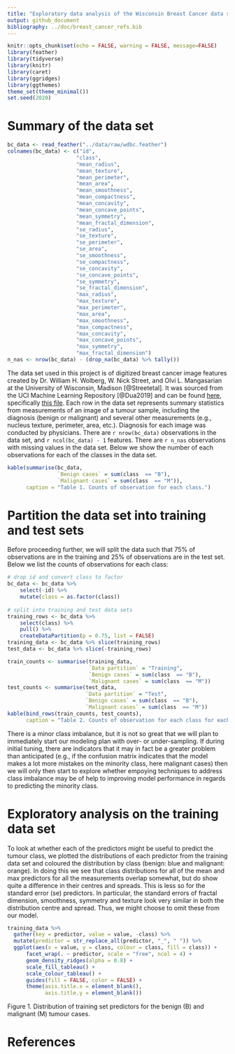 ```yaml
---
title: "Exploratory data analysis of the Wisconsin Breast Cancer data set"
output: github_document
bibliography: ../doc/breast_cancer_refs.bib
---
```


```r
knitr::opts_chunk$set(echo = FALSE, warning = FALSE, message=FALSE)
library(feather)
library(tidyverse)
library(knitr)
library(caret)
library(ggridges)
library(ggthemes)
theme_set(theme_minimal())
set.seed(2020)
```

# Summary of the data set

```r
bc_data <- read_feather("../data/raw/wdbc.feather")
colnames(bc_data) <- c("id",
                      "class",
                      "mean_radius",
                      "mean_texture",
                      "mean_perimeter", 
                      "mean_area",
                      "mean_smoothness",
                      "mean_compactness",
                      "mean_concavity",
                      "mean_concave_points",
                      "mean_symmetry",
                      "mean_fractal_dimension",
                      "se_radius",
                      "se_texture",
                      "se_perimeter", 
                      "se_area",
                      "se_smoothness",
                      "se_compactness",
                      "se_concavity",
                      "se_concave_points",
                      "se_symmetry",
                      "se_fractal_dimension",
                      "max_radius",
                      "max_texture",
                      "max_perimeter", 
                      "max_area",
                      "max_smoothness",
                      "max_compactness",
                      "max_concavity",
                      "max_concave_points",
                      "max_symmetry",
                      "max_fractal_dimension")
n_nas <- nrow(bc_data) - (drop_na(bc_data) %>% tally())
```


The data set used in this project is of digitized breast cancer image features created by Dr. William H. Wolberg, W. Nick Street, and Olvi L. Mangasarian at the University of Wisconsin, Madison [@Streetetal].  It was sourced from the UCI Machine Learning Repository [@Dua2019] and can be found [here](https://archive.ics.uci.edu/ml/datasets/Breast+Cancer+Wisconsin+(Diagnostic)), specifically [this file](http://mlr.cs.umass.edu/ml/machine-learning-databases/breast-cancer-wisconsin/wdbc.data). Each row in the data set represents summary statistics from measurements of an image of a tumour sample, including the diagnosis (benign or malignant) and several other measurements (e.g., nucleus texture, perimeter, area, etc.). Diagnosis for each image was conducted by physicians. There are `r nrow(bc_data)` observations in the data set, and `r ncol(bc_data) - 1` features. There are `r n_nas` observations with missing values in the data set. Below we show the number of each observations for each of the classes in the data set. 

```r
kable(summarise(bc_data,
                `Benign cases` = sum(class  == "B"),
                `Malignant cases` = sum(class  == "M")),
      caption = "Table 1. Counts of observation for each class.")
```


# Partition the data set into training and test sets

Before proceeding further, we will split the data such that 75% of observations are in the training and 25% of observations are in the test set. Below we list the counts of observations for each class:

```r
# drop id and convert class to factor
bc_data <- bc_data %>% 
    select(-id) %>% 
    mutate(class = as.factor(class))
  
# split into training and test data sets
training_rows <- bc_data %>% 
    select(class) %>% 
    pull() %>%
    createDataPartition(p = 0.75, list = FALSE)
training_data <- bc_data %>% slice(training_rows)
test_data <- bc_data %>% slice(-training_rows)

train_counts <- summarise(training_data,
                          `Data partition` = "Training",
                          `Benign cases` = sum(class  == "B"),
                          `Malignant cases` = sum(class  == "M"))
test_counts <- summarise(test_data,
                         `Data partition` = "Test",
                         `Benign cases` = sum(class  == "B"),
                         `Malignant cases` = sum(class  == "M"))
kable(bind_rows(train_counts, test_counts),
      caption = "Table 2. Counts of observation for each class for each data partition.")
```

There is a minor class imbalance, but it is not so great that we will plan to immediately start our modeling plan with over- or under-sampling. If during initial tuning, there are indicators that it may in fact be a greater problem than anticipated (e.g., if the confusion matrix indicates that the model makes a lot more mistakes on the minority class, here malignant cases) then we will only then start to explore whether empoying techniques to address class imbalance may be of help to improving model performance in regards to predicting the minority class.

# Exploratory analysis on the training data set

To look at whether each of the predictors might be useful to predict the tumour class, we plotted the distributions of each predictor from the training data set and coloured the distribution by class (benign: blue and malignant: orange). In doing this we see that class distributions for all of the mean and max predictors for all the measurements overlap somewhat, but do show quite a difference in their centres and spreads. This is less so for the standard error (se) predictors. In particular, the standard errors of fractal dimension, smoothness, symmetry and texture look very similar in both the distribution centre and spread. Thus, we might choose to omit these from our model.

```r
training_data %>% 
  gather(key = predictor, value = value, -class) %>% 
  mutate(predictor = str_replace_all(predictor, "_", " ")) %>% 
  ggplot(aes(x = value, y = class, colour = class, fill = class)) +
      facet_wrap(. ~ predictor, scale = "free", ncol = 4) +
      geom_density_ridges(alpha = 0.8) +
      scale_fill_tableau() +
      scale_colour_tableau() +
      guides(fill = FALSE, color = FALSE) +
      theme(axis.title.x = element_blank(),
            axis.title.y = element_blank())
```

Figure 1. Distribution of training set predictors for the benign (B) and malignant (M) tumour cases.

# References